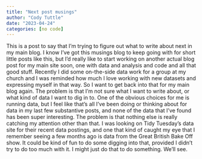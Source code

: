```yaml
---
title: "Next post musings"
author: "Cody Tuttle"
date: "2023-04-24"
categories: [no code]
---
```


This is a post to say that I'm trying to figure out what to write about next in my main blog. I know I've got this musings blog to keep going with for short little posts like this, but I'd really like to start working on another actual blog post for my main site soon, one with data and analysis and code and all that good stuff. Recently I did some on-the-side data work for a group at my church and I was reminded how much I love working with new datasets and expressing myself in that way. So I want to get back into that for my main blog again. The problem is that I'm not sure what I want to write about, or what kind of data I want to dig in to. One of the obvious choices for me is running data, but I feel like that's all I've been doing or thinking about for data in my last few substantive posts, and none of the data that I've found has been super interesting. The problem is that nothing else is really catching my attention other than that. I was looking on Tidy Tuesday's data site for their recent data postings, and one that kind of caught my eye that I remember seeing a few months ago is data from the Great British Bake Off show. It could be kind of fun to do some digging into that, provided I didn't try to do too much with it. I might just do that to do something. We'll see.